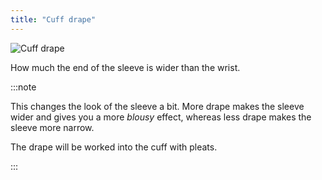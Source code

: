 ```yaml
---
title: "Cuff drape"
---
```


![Cuff drape](cuffdrape.svg)

How much the end of the sleeve is wider than the wrist.

:::note


This changes the look of the sleeve a bit.
More drape makes the sleeve wider and gives you a more _blousy_ effect, whereas less drape makes the sleeve more narrow.

The drape will be worked into the cuff with pleats.

:::





